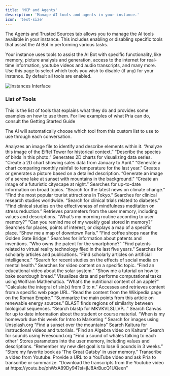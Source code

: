```yaml
---
title: 'MCP and Agents'
description: 'Manage AI tools and agents in your instance.'
icon: 'text-size'
---
```


The Agents and Trusted Sources tab allows you to manage the AI tools available in your instance. This includes enabling or disabling specific tools that assist the AI Bot in performing various tasks.

Your instance uses tools to assist the AI Bot with specific functionality, like memory, picture analysis and generation, access to the internet for real-time information, youtube videos and audio transcripts, and many more.
Use this page to select which tools you wish to disable (if any) for your instance. By default all tools are enabled.

![Instances Interface](/images/guides/admin/agents-trusted-sources.webp)

### List of Tools

This is the list of tools that explains what they do and provides some examples on how to use them. For live examples of what Pria can do, consult the Getting Started Guide

<Note>The AI will automatically choose which tool from this custom list to use to use through each conversation.</Note>

<AccordionGroup>
  <Accordion title="analyze_image">
Analyzes an image file to identify and describe elements within it.
“Analyze this image of the Eiffel Tower for historical context.”
“Describe the species of birds in this photo.”
  </Accordion>

<Accordion title="create_chart_2d">
Generates 2D charts for visualizing data series.
“Create a 2D chart showing sales data from January to April.”
“Generate a chart comparing monthly rainfall to temperature for the last year.”
</Accordion>

<Accordion title="generate_image">
Creates or generates a picture based on a detailed description.
“Generate an image of a serene lake at sunset with mountains in the background.”
“Create an image of a futuristic cityscape at night.”
</Accordion>

<Accordion title="get_browser">
Searches for up-to-date information on broad topics.
“Search for the latest news on climate change.”
“Find the most popular tourist attractions in Tokyo.”
</Accordion>

<Accordion title="get_clinicaltrial">
Searches for clinical research studies worldwide.
“Search for clinical trials related to diabetes.”
“Find clinical studies on the effectiveness of mindfulness meditation on stress reduction.”
</Accordion>

<Accordion title="get_from_user_memory">
Retrieves parameters from the user memory, including values and descriptions.
“What’s my morning routine according to user memory?”
“Can you remind me of my weekly goal stored in memory?”
</Accordion>

<Accordion title="get_map">
Searches for places, points of interest, or displays a map of a specific place.
“Show me a map of downtown Paris.”
“Find coffee shops near the Golden Gate Bridge.”
</Accordion>

<Accordion title="get_patent">
Searches for information about patents and inventions.
“Who owns the patent for the smartphone?”
“Find patents related to virtual reality technology filed in the last five years.”
</Accordion>



<Accordion title="get_scholar">
Searches for scholarly articles and publications. “Find scholarly articles on artificial intelligence.”
“Search for recent studies on the effects of social media on mental health.”

</Accordion>

<Accordion title="get_video">
Searches for video content on a specific topic.
“Find an educational video about the solar system.”
“Show me a tutorial on how to bake sourdough bread.”
</Accordion>



<Accordion title="get_wolframalpha">
Visualizes data and performs computational tasks using Wolfram Mathematica.
“What’s the nutritional content of an apple?”
“Calculate the integral of sin(x) from 0 to π.”
</Accordion>

<Accordion title="read_url">
Accesses and retrieves content from a specific web page URL.
“Read the content from the Wikipedia page on the Roman Empire.”
“Summarize the main points from this article on renewable energy sources.”
</Accordion>

<Accordion title="search_blast">
BLAST finds regions of similarity between biological sequences.
“Search blastp for MKVKVLSLLVP…”
</Accordion>

<Accordion title="search_canvas">
Search Canvas for up to date information about the student or course material.
“When is my homework due this week for Intro to Marketing “
</Accordion>

<Accordion title="search_image">
Search for images using Unsplash.org
“Find a sunset over the mountains”
</Accordion>

<Accordion title="search_kaltura">
Search Kaltura for instructional videos and tutorials.
“Find an Algebra video on Kaltura”
</Accordion>

<Accordion title="search_sound">
Search for sounds using Freesound.org
“Find a sound of whales talking to each other”
</Accordion>

<Accordion title="set_in_user_memory">
Stores parameters into the user memory, including values and descriptions.
“Remember my new diet goal is to lose 6 pounds in 3 weeks.”
“Store my favorite book as ‘The Great Gatsby’ in user memory.”
</Accordion>

<Accordion title="transcribe_youtube">
Transcribe a video from Youtube.
Provide a URL to a YouTube video and ask Pria to transcribe or summarize.
“Download the transcripts from the Youtube video at https://youtu.be/phWxA89Dy94?si=jlJ8ArBucQ1UQeen”
</Accordion>
</AccordionGroup>
